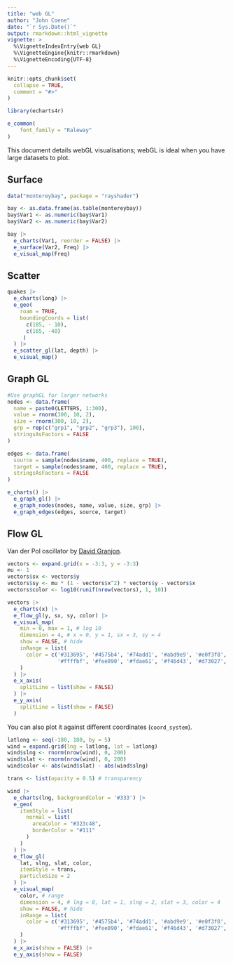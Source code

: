 ```yaml
---
title: "web GL"
author: "John Coene"
date: "`r Sys.Date()`"
output: rmarkdown::html_vignette
vignette: >
  %\VignetteIndexEntry{web GL}
  %\VignetteEngine{knitr::rmarkdown}
  %\VignetteEncoding{UTF-8}
---
```


```r
knitr::opts_chunk$set(
  collapse = TRUE,
  comment = "#>"
)

library(echarts4r)

e_common(
    font_family = "Raleway"
)
```

This document details webGL visualisations; webGL is ideal when you have large datasets to plot.

## Surface

```r
data("montereybay", package = "rayshader")

bay <- as.data.frame(as.table(montereybay))
bay$Var1 <- as.numeric(bay$Var1)
bay$Var2 <- as.numeric(bay$Var2)

bay |>  
  e_charts(Var1, reorder = FALSE) |> 
  e_surface(Var2, Freq) |> 
  e_visual_map(Freq) 
```

## Scatter 

```r
quakes |> 
  e_charts(long) |> 
  e_geo(
    roam = TRUE,
    boundingCoords = list(
      c(185, - 10),
      c(165, -40)
     )
  ) |> 
  e_scatter_gl(lat, depth) |> 
  e_visual_map()
```

## Graph GL

```r
#Use graphGL for larger networks
nodes <- data.frame(
  name = paste0(LETTERS, 1:300),
  value = rnorm(300, 10, 2),
  size = rnorm(300, 10, 2),
  grp = rep(c("grp1", "grp2", "grp3"), 100),
  stringsAsFactors = FALSE
)

edges <- data.frame(
  source = sample(nodes$name, 400, replace = TRUE),
  target = sample(nodes$name, 400, replace = TRUE),
  stringsAsFactors = FALSE
)

e_charts() |> 
  e_graph_gl() |> 
  e_graph_nodes(nodes, name, value, size, grp) |> 
  e_graph_edges(edges, source, target)
```

## Flow GL

Van der Pol oscillator by [David Granjon](https://twitter.com/divadnojnarg).

```r
vectors <- expand.grid(x = -3:3, y = -3:3)
mu <- 1
vectors$sx <- vectors$y
vectors$sy <- mu * (1 - vectors$x^2) * vectors$y - vectors$x
vectors$color <- log10(runif(nrow(vectors), 1, 10))

vectors |> 
  e_charts(x) |> 
  e_flow_gl(y, sx, sy, color) |> 
  e_visual_map(
    min = 0, max = 1, # log 10
    dimension = 4, # x = 0, y = 1, sx = 3, sy = 4
    show = FALSE, # hide
    inRange = list(
      color = c('#313695', '#4575b4', '#74add1', '#abd9e9', '#e0f3f8',
                '#ffffbf', '#fee090', '#fdae61', '#f46d43', '#d73027', '#a50026')
    )
  ) |> 
  e_x_axis(
    splitLine = list(show = FALSE)
  ) |> 
  e_y_axis(
    splitLine = list(show = FALSE)
  ) 
```

You can also plot it against different coordinates (`coord_system`).

```r
latlong <- seq(-180, 180, by = 5)
wind = expand.grid(lng = latlong, lat = latlong)
wind$slng <- rnorm(nrow(wind), 0, 200)
wind$slat <- rnorm(nrow(wind), 0, 200)
wind$color <- abs(wind$slat) - abs(wind$slng)

trans <- list(opacity = 0.5) # transparency

wind |> 
  e_charts(lng, backgroundColor = '#333') |> 
  e_geo(
    itemStyle = list(
      normal = list(
        areaColor = "#323c48",
        borderColor = "#111"
      )
    )
  ) |> 
  e_flow_gl(
    lat, slng, slat, color, 
    itemStyle = trans,
    particleSize = 2
  ) |> 
  e_visual_map(
    color, # range
    dimension = 4, # lng = 0, lat = 1, slng = 2, slat = 3, color = 4
    show = FALSE, # hide
    inRange = list(
      color = c('#313695', '#4575b4', '#74add1', '#abd9e9', '#e0f3f8', 
                '#ffffbf', '#fee090', '#fdae61', '#f46d43', '#d73027', '#a50026')
    )
  ) |> 
  e_x_axis(show = FALSE) |> 
  e_y_axis(show = FALSE)
```